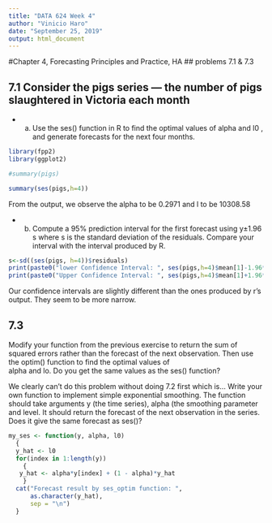 ---
title: "DATA 624 Week 4"
author: "Vinicio Haro"
date: "September 25, 2019"
output: html_document
---

#Chapter 4, Forecasting Principles and Practice, HA
## problems 7.1 & 7.3


## 7.1 Consider the pigs series — the number of pigs slaughtered in Victoria each month

* a) Use the ses() function in R to find the optimal values of  alpha and l0 , and generate forecasts for the next four months.

```{r warning=FALSE, message=FALSE}
library(fpp2)
library(ggplot2)

#summary(pigs)

summary(ses(pigs,h=4))
```

From the output, we observe the alpha to be 0.2971 and l to be 10308.58

* b) Compute a 95% prediction interval for the first forecast using y±1.96 s where s is the standard deviation of the residuals. Compare your interval with the interval produced by R.

```{r warning=FALSE, message=FALSE}

s<-sd((ses(pigs, h=4))$residuals)
print(paste0("lower Confidence Interval: ", ses(pigs,h=4)$mean[1]-1.96*s))
print(paste0("Upper Confidence Interval: ", ses(pigs,h=4)$mean[1]+1.96*s))


```

Our confidence intervals are slightly different than the ones produced by r's output. They seem to be more narrow. 

## 7.3
Modify your function from the previous exercise to return the sum of squared errors rather than the forecast of the next observation. Then use the optim() function to find the optimal values of  
alpha and lo. Do you get the same values as the ses() function?

We clearly can't do this problem without doing 7.2 first which is...
Write your own function to implement simple exponential smoothing. The function should take arguments y (the time series), alpha (the smoothing parameter and level. It should return the forecast of the next observation in the series. Does it give the same forecast as ses()?

```{r warning=FALSE, message=FALSE}
my_ses <- function(y, alpha, l0)
  {
  y_hat <- l0
  for(index in 1:length(y))
    {
   y_hat <- alpha*y[index] + (1 - alpha)*y_hat 
    }
  cat("Forecast result by ses_optim function: ",
      as.character(y_hat),
      sep = "\n")
  }

```











